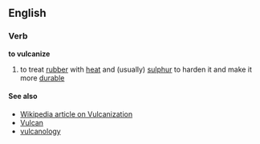==English==
===Verb===
'''to vulcanize'''
#to treat [[rubber]] with [[heat]] and (usually) [[sulphur]] to harden it and make it more [[durable]]

====See also====
*[[w:vulcanization|Wikipedia article on Vulcanization]]
*[[Vulcan]]
*[[vulcanology]]